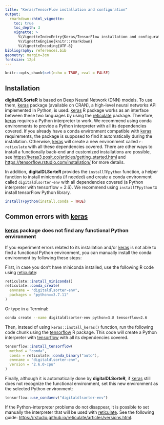 ```yaml
---
title: "Keras/TensorFlow installation and configuration"
output: 
  rmarkdown::html_vignette:
    toc: true
    toc_depth: 3
    vignette: >
      %\VignetteIndexEntry{Keras/TensorFlow installation and configuration}
      %\VignetteEngine{knitr::rmarkdown}
      %\VignetteEncoding{UTF-8}
bibliography: references.bib
geometry: margin=3cm
fontsize: 12pt
---
```


```r
knitr::opts_chunk$set(echo = TRUE, eval = FALSE)
```

## Installation

**digitalDLSorteR** is based on Deep Neural Network (DNN) models. To use them, [keras](https://cran.r-project.org/package=keras) package (available on CRAN), a high-level neural networks API implemented in Python, is used. [keras](https://cran.r-project.org/package=keras) R package works as an interface between these two languages by using the [reticulate](https://cran.r-project.org/package=reticulate) package. Therefore, [keras](https://cran.r-project.org/package=keras) requires a Python interpreter to work. We recommend using conda environments to provide a Python interpreter with all its dependencies covered. If you already have a conda environment compatible with [keras](https://cran.r-project.org/package=keras) requirements, the package is supposed to find it automatically during the installation. Otherwise, [keras](https://cran.r-project.org/package=keras) will create a new environment called `r-reticulate` with all these dependencies covered. There are other ways to install a functionally back-end and customized installations are possible, see <https://keras3.posit.co/articles/getting_started.html> and <https://tensorflow.rstudio.com/installation/> for more details.

In addition, **digitalDLSorteR** provides the `installTFpython` function, a helper function to install miniconda (if needed) and create a conda environment called `digitaldlsorter-env` with all dependencies covered (a Python interpreter with tensorflow = 2.6). We recommend using `installTFpython` to install tensorFlow Python library. 

```r
installTFpython(install.conda = TRUE)
```

## Common errors with [keras](https://cran.r-project.org/package=keras)

### [keras](https://cran.r-project.org/package=keras) package does not find any functional Python environment

If you experiment errors related to its installation and/or [keras](https://cran.r-project.org/package=keras) is not able to find a functional Python environment, you can manually install the conda environment by following these steps:

First, in case you don't have miniconda installed, use the following R code using [reticulate](https://cran.r-project.org/package=reticulate):

```r
reticulate::install_miniconda()
reticulate::conda_create(
  envname = "digitaldlsorter-env", 
  packages = "python==3.7.11"
)
```

Or type in a Terminal:

```bash
conda create --name digitaldlsorter-env python=3.8 tensorflow=2.6
```

Then, instead of using `keras::install_keras()` function, run the following code chunk using the [tensorflow](https://cran.r-project.org/package=tensorflow) R package. This code will create a Python interpreter with [tensorflow](https://cran.r-project.org/package=tensorflow) with all its dependencies covered.

```r
tensorflow::install_tensorflow(
  method = "conda", 
  conda = reticulate::conda_binary("auto"), 
  envname = "digitaldlsorter-env", 
  version = "2.6.0-cpu"
)
```

Finally, although it is automatically done by **digitalDLSorteR**, if [keras](https://cran.r-project.org/package=keras) still does not recognize the functional environment, set this new environment as the selected Python environment:

```r
tensorflow::use_condaenv("digitaldlsorter-env")
```

If the Python-interpreter problems do not disappear, it is possible to set manually the interpreter that will be used with [reticulate](https://cran.r-project.org/package=reticulate). See the following guide: <https://rstudio.github.io/reticulate/articles/versions.html>. 
